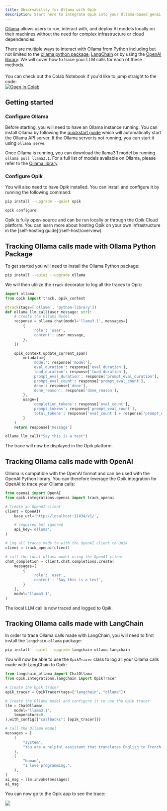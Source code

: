```yaml
---
title: Observability for Ollama with Opik
description: Start here to integrate Opik into your Ollama-based genai application for end-to-end LLM observability, unit testing, and optimization.
---
```


[Ollama](https://ollama.com/) allows users to run, interact with, and deploy AI models locally on their machines without the need for complex infrastructure or cloud dependencies.

There are multiple ways to interact with Ollama from Python including but not limited to the [ollama python package](https://pypi.org/project/ollama/), [LangChain](https://python.langchain.com/docs/integrations/providers/ollama/) or by using the [OpenAI library](https://github.com/ollama/ollama/blob/main/docs/openai.md). We will cover how to trace your LLM calls for each of these methods.

<div style="display: flex; align-items: center; flex-wrap: wrap; margin: 20px 0;">
  <span style="margin-right: 10px;">
    You can check out the Colab Notebook if you'd like to jump straight to the code:
  </span>
  <a
    className="no-external-icon"
    href="https://colab.research.google.com/github/comet-ml/opik/blob/main/apps/opik-documentation/documentation/docs/cookbook/ollama.ipynb"
    target="_blank"
    rel="noopener noreferrer"
  >
    <img
      src="https://colab.research.google.com/assets/colab-badge.svg"
      alt="Open In Colab"
      style="vertical-align: middle;"
    />
  </a>
</div>

## Getting started

### Configure Ollama

Before starting, you will need to have an Ollama instance running. You can install Ollama by following the [quickstart guide](https://github.com/ollama/ollama/blob/main/README.md#quickstart) which will automatically start the Ollama API server. If the Ollama server is not running, you can start it using `ollama serve`.

Once Ollama is running, you can download the llama3.1 model by running `ollama pull llama3.1`. For a full list of models available on Ollama, please refer to the [Ollama library](https://ollama.com/library).

### Configure Opik

You will also need to have Opik installed. You can install and configure it by running the following command:

```bash
pip install --upgrade --quiet opik

opik configure
```

<Tip>
  Opik is fully open-source and can be run locally or through the Opik Cloud platform. You can learn more about hosting
  Opik on your own infrastructure in the [self-hosting guide](/self-host/overview).
</Tip>

## Tracking Ollama calls made with Ollama Python Package

To get started you will need to install the Ollama Python package:

```bash
pip install --quiet --upgrade ollama
```

We will then utilize the `track` decorator to log all the traces to Opik:

```python
import ollama
from opik import track, opik_context

@track(tags=['ollama', 'python-library'])
def ollama_llm_call(user_message: str):
    # Create the Ollama model
    response = ollama.chat(model='llama3.1', messages=[
        {
            'role': 'user',
            'content': user_message,
        },
    ])

    opik_context.update_current_span(
        metadata={
            'model': response['model'],
            'eval_duration': response['eval_duration'],
            'load_duration': response['load_duration'],
            'prompt_eval_duration': response['prompt_eval_duration'],
            'prompt_eval_count': response['prompt_eval_count'],
            'done': response['done'],
            'done_reason': response['done_reason'],
        },
        usage={
            'completion_tokens': response['eval_count'],
            'prompt_tokens': response['prompt_eval_count'],
            'total_tokens': response['eval_count'] + response['prompt_eval_count']
        }
    )
    return response['message']

ollama_llm_call("Say this is a test")
```

The trace will now be displayed in the Opik platform.

## Tracking Ollama calls made with OpenAI

Ollama is compatible with the OpenAI format and can be used with the OpenAI Python library. You can therefore leverage the Opik integration for OpenAI to trace your Ollama calls:

```python
from openai import OpenAI
from opik.integrations.openai import track_openai

# Create an OpenAI client
client = OpenAI(
    base_url='http://localhost:11434/v1/',

    # required but ignored
    api_key='ollama',
)

# Log all traces made to with the OpenAI client to Opik
client = track_openai(client)

# call the local ollama model using the OpenAI client
chat_completion = client.chat.completions.create(
    messages=[
        {
            'role': 'user',
            'content': 'Say this is a test',
        }
    ],
    model='llama3.1',
)
```

The local LLM call is now traced and logged to Opik.

## Tracking Ollama calls made with LangChain

In order to trace Ollama calls made with LangChain, you will need to first install the `langchain-ollama` package:

```bash
pip install --quiet --upgrade langchain-ollama langchain
```

You will now be able to use the `OpikTracer` class to log all your Ollama calls made with LangChain to Opik:

```python
from langchain_ollama import ChatOllama
from opik.integrations.langchain import OpikTracer

# Create the Opik tracer
opik_tracer = OpikTracer(tags=["langchain", "ollama"])

# Create the Ollama model and configure it to use the Opik tracer
llm = ChatOllama(
    model="llama3.1",
    temperature=0,
).with_config({"callbacks": [opik_tracer]})

# Call the Ollama model
messages = [
    (
        "system",
        "You are a helpful assistant that translates English to French. Translate the user sentence.",
    ),
    (
        "human",
        "I love programming.",
    ),
]
ai_msg = llm.invoke(messages)
ai_msg
```

You can now go to the Opik app to see the trace:

<Frame>
  <img src="/img/cookbook/ollama_cookbook.png" />
</Frame>
